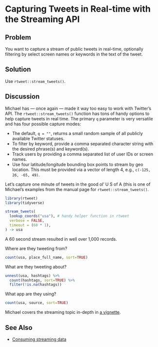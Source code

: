 # Capturing Tweets in Real-time with the Streaming API

## Problem

You want to capture a stream of public tweets in real-time, optionally filtering by select screen names or keywords in the text of the tweet.

## Solution

Use `rtweet::stream_tweets()`.

## Discussion

Michael has --- once again --- made it way too easy to work with Twitter's API. The `rtweet::stream_tweets()` function has tons of handy options to help capture tweets in real time. The primary `q` parameter is very versatile and has four possible capture modes:

- The default, `q = ""`, returns a small random sample of all publicly available Twitter statuses.
- To filter by keyword, provide a comma separated character string with the desired phrase(s) and keyword(s).
- Track users by providing a comma separated list of user IDs or screen names.
- Use four latitude/longitude bounding box points to stream by geo location. This must be provided via a vector of length 4, e.g., `c(-125, 26, -65, 49)`.

Let's capture one minute of tweets in the good ol' U S of A (this is one of Michael's examples from the manual page for `rtweet::stream_tweets()`.

```{r 08_lib, message=FALSE, warning=FALSE}
library(rtweet)
library(tidyverse)
```
```{r 08_usa, message=FALSE, warning=FALSE, cache=TRUE}
stream_tweets(
  lookup_coords("usa"), # handy helper function in rtweet
  verbose = FALSE,
  timeout = (60 * 1),
) -> usa
```

A 60 second stream resulted in well over 1,000 records. 

Where are they tweeting from?

```{r 08_from, message=FALSE, warning=FALSE}
count(usa, place_full_name, sort=TRUE)
```

What are they tweeting about?

```{r 08_about, message=FALSE, warning=FALSE}
unnest(usa, hashtags) %>% 
  count(hashtags, sort=TRUE) %>% 
  filter(!is.na(hashtags))
```

What app are they using?

```{r 08_with, message=FALSE, warning=FALSE}
count(usa, source, sort=TRUE)
```

Michael covers the streaming topic in-depth in [a vignette](http://rtweet.info/articles/stream.html).

## See Also

- [Consuming streaming data](https://developer.twitter.com/en/docs/tutorials/consuming-streaming-data)